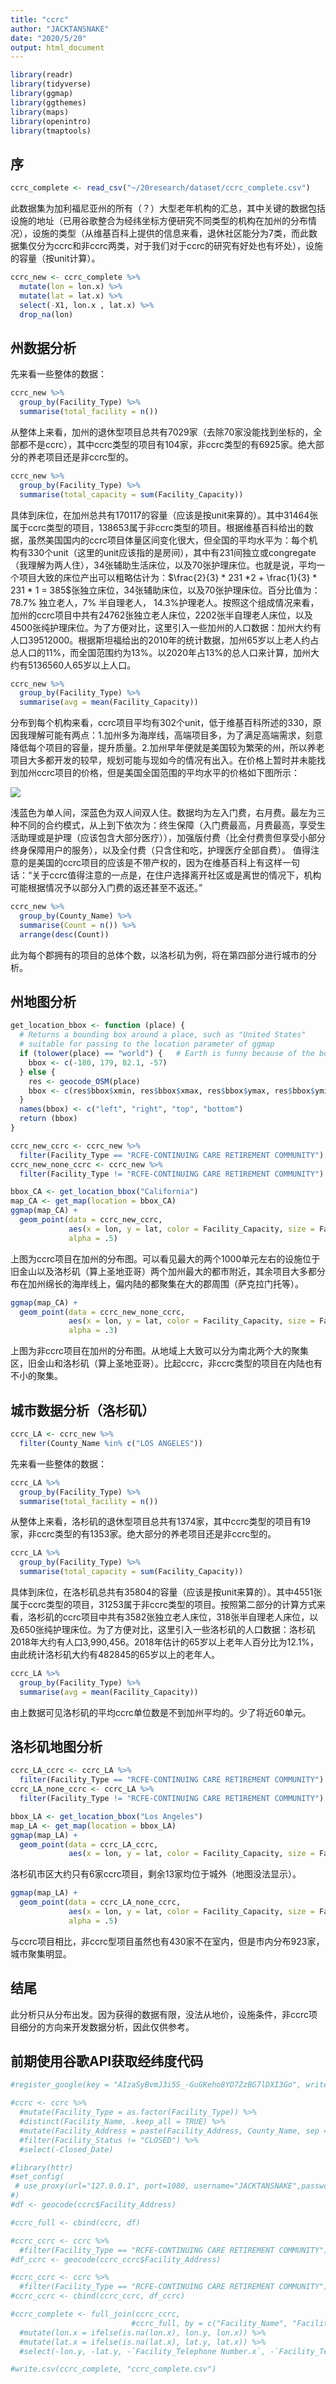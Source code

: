 ```yaml
---
title: "ccrc"
author: "JACKTANSNAKE"
date: "2020/5/20"
output: html_document
---
```

```r
library(readr)
library(tidyverse)
library(ggmap)
library(ggthemes)
library(maps) 
library(openintro)
library(tmaptools)
```

## 序

```r
ccrc_complete <- read_csv("~/20research/dataset/ccrc_complete.csv")
```

此数据集为加利福尼亚州的所有（？）大型老年机构的汇总，其中关键的数据包括设施的地址（已用谷歌整合为经纬坐标方便研究不同类型的机构在加州的分布情况），设施的类型（从维基百科上提供的信息来看，退休社区能分为7类，而此数据集仅分为ccrc和非ccrc两类，对于我们对于ccrc的研究有好处也有坏处），设施的容量（按unit计算）。

```r
ccrc_new <- ccrc_complete %>%
  mutate(lon = lon.x) %>%
  mutate(lat = lat.x) %>%
  select(-X1, lon.x , lat.x) %>%
  drop_na(lon)
```

## 州数据分析

先来看一些整体的数据：

```r
ccrc_new %>%
  group_by(Facility_Type) %>%
  summarise(total_facility = n())
```

从整体上来看，加州的退休型项目总共有7029家（去除70家没能找到坐标的，全部都不是ccrc），其中ccrc类型的项目有104家，非ccrc类型的有6925家。绝大部分的养老项目还是非ccrc型的。

```r
ccrc_new %>%
  group_by(Facility_Type) %>%
  summarise(total_capacity = sum(Facility_Capacity))
```

具体到床位，在加州总共有170117的容量（应该是按unit来算的）。其中31464张属于ccrc类型的项目，138653属于非ccrc类型的项目。根据维基百科给出的数据，虽然美国国内的ccrc项目体量区间变化很大，但全国的平均水平为：每个机构有330个unit（这里的unit应该指的是房间），其中有231间独立或congregate（我理解为两人住），34张辅助生活床位，以及70张护理床位。也就是说，平均一个项目大致的床位产出可以粗略估计为：$\frac{2}{3} * 231 *2 + \frac{1}{3} * 231 * 1 = 385$张独立床位，34张辅助床位，以及70张护理床位。百分比值为：78.7% 独立老人，7% 半自理老人， 14.3%护理老人。按照这个组成情况来看，加州的ccrc项目中共有24762张独立老人床位，2202张半自理老人床位，以及4500张纯护理床位。为了方便对比，这里引入一些加州的人口数据：加州大约有人口39512000。根据斯坦福给出的2010年的统计数据，加州65岁以上老人约占总人口的11%，而全国范围约为13%。以2020年占13%的总人口来计算，加州大约有5136560人65岁以上人口。

```r
ccrc_new %>%
  group_by(Facility_Type) %>%
  summarise(avg = mean(Facility_Capacity))
```

分布到每个机构来看，ccrc项目平均有302个unit，低于维基百科所述的330，原因我理解可能有两点：1.加州多为海岸线，高端项目多，为了满足高端需求，刻意降低每个项目的容量，提升质量。2.加州早年便就是美国较为繁荣的州，所以养老项目大多都开发的较早，规划可能与现如今的情况有出入。在价格上暂时并未能找到加州ccrc项目的价格，但是美国全国范围的平均水平的价格如下图所示：

![](ccrc_pricing.png)

浅蓝色为单人间，深蓝色为双人间双人住。数据均为左入门费，右月费。最左为三种不同的合约模式，从上到下依次为：终生保障（入门费最高，月费最高，享受生活助理或是护理（应该包含大部分医疗）），加强版付费（比全付费贵但享受小部分终身保障用户的服务），以及全付费（只含住和吃，护理医疗全部自费）。
值得注意的是美国的ccrc项目的应该是不带产权的，因为在维基百科上有这样一句话：“关于ccrc值得注意的一点是，在住户选择离开社区或是离世的情况下，机构可能根据情况予以部分入门费的返还甚至不返还。”

```r
ccrc_new %>% 
  group_by(County_Name) %>%
  summarise(Count = n()) %>%
  arrange(desc(Count))
```

此为每个郡拥有的项目的总体个数，以洛杉矶为例，将在第四部分进行城市的分析。

## 州地图分析

```r
get_location_bbox <- function (place) {
  # Returns a bounding box around a place, such as "United States"
  # suitable for passing to the location parameter of ggmap
  if (tolower(place) == "world") {   # Earth is funny because of the bounds so handle it separately
    bbox <- c(-180, 179, 82.1, -57)
  } else {
    res <- geocode_OSM(place)
    bbox <- c(res$bbox$xmin, res$bbox$xmax, res$bbox$ymax, res$bbox$ymin)
  }
  names(bbox) <- c("left", "right", "top", "bottom")
  return (bbox)
}
```

```r
ccrc_new_ccrc <- ccrc_new %>%
  filter(Facility_Type == "RCFE-CONTINUING CARE RETIREMENT COMMUNITY")
ccrc_new_none_ccrc <- ccrc_new %>%
  filter(Facility_Type != "RCFE-CONTINUING CARE RETIREMENT COMMUNITY")
```

```r
bbox_CA <- get_location_bbox("California")
map_CA <- get_map(location = bbox_CA)
ggmap(map_CA) + 
  geom_point(data = ccrc_new_ccrc,
             aes(x = lon, y = lat, color = Facility_Capacity, size = Facility_Capacity),
             alpha = .5)
```

上图为ccrc项目在加州的分布图。可以看见最大的两个1000单元左右的设施位于旧金山以及洛杉矶（算上圣地亚哥）两个加州最大的都市附近，其余项目大多都分布在加州绵长的海岸线上，偏内陆的都聚集在大的郡周围（萨克拉门托等）。

```r
ggmap(map_CA) + 
  geom_point(data = ccrc_new_none_ccrc,
             aes(x = lon, y = lat, color = Facility_Capacity, size = Facility_Capacity),
             alpha = .3)
```

上图为非ccrc项目在加州的分布图。从地域上大致可以分为南北两个大的聚集区，旧金山和洛杉矶（算上圣地亚哥）。比起ccrc，非ccrc类型的项目在内陆也有不小的聚集。

## 城市数据分析（洛杉矶）

```r
ccrc_LA <- ccrc_new %>%
  filter(County_Name %in% c("LOS ANGELES"))
```

先来看一些整体的数据：

```r
ccrc_LA %>%
  group_by(Facility_Type) %>%
  summarise(total_facility = n())
```

从整体上来看，洛杉矶的退休型项目总共有1374家，其中ccrc类型的项目有19家，非ccrc类型的有1353家。绝大部分的养老项目还是非ccrc型的。

```r
ccrc_LA %>%
  group_by(Facility_Type) %>%
  summarise(total_capacity = sum(Facility_Capacity))
```

具体到床位，在洛杉矶总共有35804的容量（应该是按unit来算的）。其中4551张属于ccrc类型的项目，31253属于非ccrc类型的项目。按照第二部分的计算方式来看，洛杉矶的ccrc项目中共有3582张独立老人床位，318张半自理老人床位，以及650张纯护理床位。为了方便对比，这里引入一些洛杉矶的人口数据：洛杉矶2018年大约有人口3,990,456。2018年估计的65岁以上老年人百分比为12.1%，由此统计洛杉矶大约有482845的65岁以上的老年人。

```r
ccrc_LA %>%
  group_by(Facility_Type) %>%
  summarise(avg = mean(Facility_Capacity))
```

由上数据可见洛杉矶的平均ccrc单位数是不到加州平均的。少了将近60单元。

## 洛杉矶地图分析

```r
ccrc_LA_ccrc <- ccrc_LA %>%
  filter(Facility_Type == "RCFE-CONTINUING CARE RETIREMENT COMMUNITY")
ccrc_LA_none_ccrc <- ccrc_LA %>%
  filter(Facility_Type != "RCFE-CONTINUING CARE RETIREMENT COMMUNITY")
```

```r
bbox_LA <- get_location_bbox("Los Angeles")
map_LA <- get_map(location = bbox_LA)
ggmap(map_LA) + 
  geom_point(data = ccrc_LA_ccrc,
             aes(x = lon, y = lat, color = Facility_Capacity, size = Facility_Capacity))
```

洛杉矶市区大约只有6家ccrc项目，剩余13家均位于城外（地图没法显示）。

```r
ggmap(map_LA) + 
  geom_point(data = ccrc_LA_none_ccrc,
             aes(x = lon, y = lat, color = Facility_Capacity, size = Facility_Capacity),
             alpha = .5)
```

与ccrc项目相比，非ccrc型项目虽然也有430家不在室内，但是市内分布923家，城市聚集明显。

## 结尾

此分析只从分布出发。因为获得的数据有限，没法从地价，设施条件，非ccrc项目细分的方向来开发数据分析，因此仅供参考。

## 前期使用谷歌API获取经纬度代码

```r
#register_google(key = "AIzaSyBvmJ3i5S_-GuGKeho8YD7ZzBG7lDXI3Go", write = TRUE)
```


```r
#ccrc <- ccrc %>%
  #mutate(Facility_Type = as.factor(Facility_Type)) %>%
  #distinct(Facility_Name, .keep_all = TRUE) %>%
  #mutate(Facility_Address = paste(Facility_Address, County_Name, sep = ", ")) %>%
  #filter(Facility_Status != "CLOSED") %>%
  #select(-Closed_Date)
```

```r
#library(httr)
#set_config(
 # use_proxy(url="127.0.0.1", port=1080, username="JACKTANSNAKE",password="12q12q12q")
#)
#df <- geocode(ccrc$Facility_Address)
```

```r
#ccrc_full <- cbind(ccrc, df)
```

```r
#ccrc_ccrc <- ccrc %>%
  #filter(Facility_Type == "RCFE-CONTINUING CARE RETIREMENT COMMUNITY")
#df_ccrc <- geocode(ccrc_ccrc$Facility_Address)
```
```r
#ccrc_ccrc <- ccrc %>%
  #filter(Facility_Type == "RCFE-CONTINUING CARE RETIREMENT COMMUNITY")
#ccrc_ccrc <- cbind(ccrc_ccrc, df_ccrc)
```

```r
#ccrc_complete <- full_join(ccrc_ccrc,
                           #ccrc_full, by = c("Facility_Name", "Facility_Type", "Facility_Number", "Licensee", "Facility_Administrator", "Facility_Address", "Facility_City", #"Facility_State", "Facility_Zip", "County_Name", "Regional_Office", "Facility_Capacity", "Facility_Status", "License_First_Date")) %>%
  #mutate(lon.x = ifelse(is.na(lon.x), lon.y, lon.x)) %>%
  #mutate(lat.x = ifelse(is.na(lat.x), lat.y, lat.x)) %>%
  #select(-lon.y, -lat.y, -`Facility_Telephone Number.x`, -`Facility_Telephone Number.y`)
```

```r
#write.csv(ccrc_complete, "ccrc_complete.csv")
```



